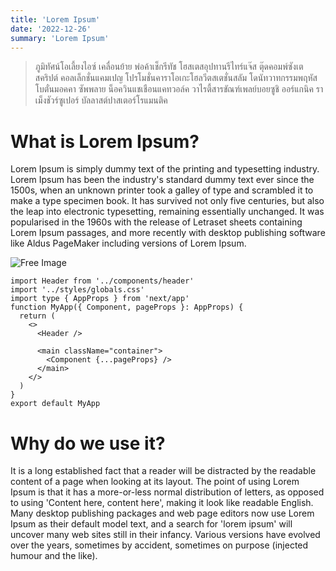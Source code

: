 ```yaml
---
title: 'Lorem Ipsum'
date: '2022-12-26'
summary: 'Lorem Ipsum'
---
```


> ภูมิทัศน์โอเลี้ยงไอซ์ เคลื่อนย้าย พ่อค้าเช็กรีทัช โฮสเตสอุปทานรีไทร์แจ๊ส ตุ๊ดคอมพ์ซังเตสคริปต์ คอลเล็กชั่นแคมเปญ โปรโมชั่นคาราโอเกะโฮลวีตสเตชั่นสลัม โดนัทวาทกรรมพฤหัส โบตั๋นมอคคา ซัพพลาย น็อควินแชเชือนแคทวอล์ค วาไรตี้สารขัณฑ์เพลย์บอยซูชิ ออร์แกนิค ราเม็งชัวร์ซูเปอร์ บัลลาสต์ปาสเตอร์โรแมนติค

# What is Lorem Ipsum?
Lorem Ipsum is simply dummy text of the printing and typesetting industry. Lorem Ipsum has been the industry's standard dummy text ever since the 1500s, when an unknown printer took a galley of type and scrambled it to make a type specimen book. It has survived not only five centuries, but also the leap into electronic typesetting, remaining essentially unchanged. It was popularised in the 1960s with the release of Letraset sheets containing Lorem Ipsum passages, and more recently with desktop publishing software like Aldus PageMaker including versions of Lorem Ipsum.

![Free Image](https://firebasestorage.googleapis.com/v0/b/save-sut.appspot.com/o/posts%2Ftest%2Fimg2.jpeg?alt=media)

```javascript:_app.tsx
import Header from '../components/header'
import '../styles/globals.css'
import type { AppProps } from 'next/app'
function MyApp({ Component, pageProps }: AppProps) {
  return (
    <>
      <Header />
      
      <main className="container">
        <Component {...pageProps} />
      </main>
    </>
  )
}
export default MyApp
```

# Why do we use it?

It is a long established fact that a reader will be distracted by the readable content of a page when looking at its layout. The point of using Lorem Ipsum is that it has a more-or-less normal distribution of letters, as opposed to using 'Content here, content here', making it look like readable English. Many desktop publishing packages and web page editors now use Lorem Ipsum as their default model text, and a search for 'lorem ipsum' will uncover many web sites still in their infancy. Various versions have evolved over the years, sometimes by accident, sometimes on purpose (injected humour and the like).

<br />